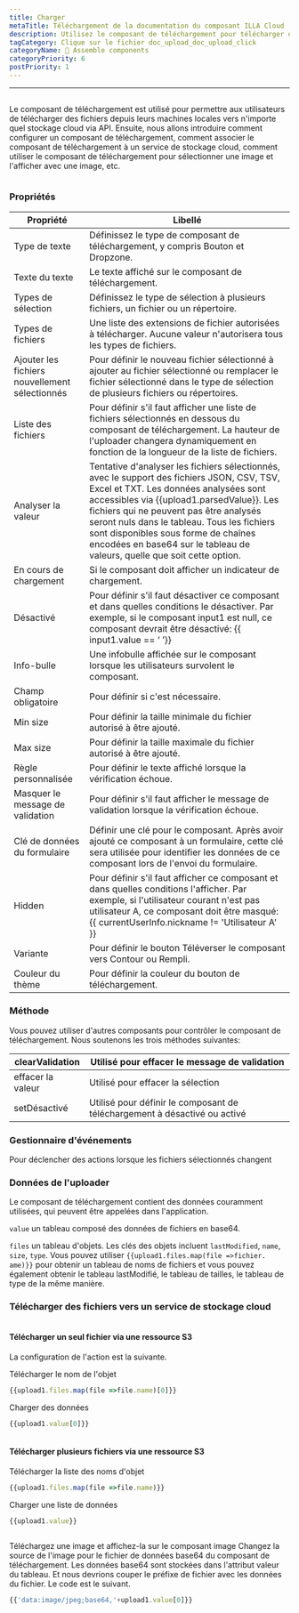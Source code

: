 ```yaml
---
title: Charger
metaTitle: Téléchargement de la documentation du composant ILLA Cloud
description: Utilisez le composant de téléchargement pour télécharger des fichiers depuis les machines locales vers n'importe quel stockage cloud
tagCategory: Clique sur le fichier doc_upload_doc_upload_click
categoryName: 🧬 Assemble components
categoryPriority: 6
postPriority: 1
---
```


* * *

## <Heading hidden>Télécharger</Heading>

Le composant de téléchargement est utilisé pour permettre aux utilisateurs de télécharger des fichiers depuis leurs machines locales vers n'importe quel stockage cloud via API. Ensuite, nous allons introduire comment configurer un composant de téléchargement, comment associer le composant de téléchargement à un service de stockage cloud, comment utiliser le composant de téléchargement pour sélectionner une image et l'afficher avec une image, etc.

<img src='https://cdn.illacloud.com/official-website/img/docs/upload1.png' alt="" />

### Propriétés

| Propriété                                      | Libellé                                                                                                                                                                                                                                                                                                                                                                                        |
| ---------------------------------------------- | ---------------------------------------------------------------------------------------------------------------------------------------------------------------------------------------------------------------------------------------------------------------------------------------------------------------------------------------------------------------------------------------------- |
| Type de texte                                  | Définissez le type de composant de téléchargement, y compris Bouton et Dropzone.                                                                                                                                                                                                                                                                                                               |
| Texte du texte                                 | Le texte affiché sur le composant de téléchargement.                                                                                                                                                                                                                                                                                                                                           |
| Types de sélection                             | Définissez le type de sélection à plusieurs fichiers, un fichier ou un répertoire.                                                                                                                                                                                                                                                                                                             |
| Types de fichiers                              | Une liste des extensions de fichier autorisées à télécharger. Aucune valeur n'autorisera tous les types de fichiers.                                                                                                                                                                                                                                                                           |
| Ajouter les fichiers nouvellement sélectionnés | Pour définir le nouveau fichier sélectionné à ajouter au fichier sélectionné ou remplacer le fichier sélectionné dans le type de sélection de plusieurs fichiers ou répertoires.                                                                                                                                                                                                               |
| Liste des fichiers                             | Pour définir s'il faut afficher une liste de fichiers sélectionnés en dessous du composant de téléchargement. La hauteur de l'uploader changera dynamiquement en fonction de la longueur de la liste de fichiers.                                                                                                                                                                              |
| Analyser la valeur                             | Tentative d'analyser les fichiers sélectionnés, avec le support des fichiers JSON, CSV, TSV, Excel et TXT. Les données analysées sont accessibles via {{upload1.parsedValue}}. Les fichiers qui ne peuvent pas être analysés seront nuls dans le tableau. Tous les fichiers sont disponibles sous forme de chaînes encodées en base64 sur le tableau de valeurs, quelle que soit cette option. |
| En cours de chargement                         | Si le composant doit afficher un indicateur de chargement.                                                                                                                                                                                                                                                                                                                                     |
| Désactivé                                      | Pour définir s'il faut désactiver ce composant et dans quelles conditions le désactiver. Par exemple, si le composant input1 est null, ce composant devrait être désactivé: {{ input1.value == ‘ ’}}                                                                                                                                                                                           |
| Info-bulle                                     | Une infobulle affichée sur le composant lorsque les utilisateurs survolent le composant.                                                                                                                                                                                                                                                                                                       |
| Champ obligatoire                              | Pour définir si c'est nécessaire.                                                                                                                                                                                                                                                                                                                                                              |
| Min size                                       | Pour définir la taille minimale du fichier autorisé à être ajouté.                                                                                                                                                                                                                                                                                                                             |
| Max size                                       | Pour définir la taille maximale du fichier autorisé à être ajouté.                                                                                                                                                                                                                                                                                                                             |
| Règle personnalisée                            | Pour définir le texte affiché lorsque la vérification échoue.                                                                                                                                                                                                                                                                                                                                  |
| Masquer le message de validation               | Pour définir s'il faut afficher le message de validation lorsque la vérification échoue.                                                                                                                                                                                                                                                                                                       |
| Clé de données du formulaire                   | Définir une clé pour le composant. Après avoir ajouté ce composant à un formulaire, cette clé sera utilisée pour identifier les données de ce composant lors de l'envoi du formulaire.                                                                                                                                                                                                         |
| Hidden                                         | Pour définir s'il faut afficher ce composant et dans quelles conditions l'afficher. Par exemple, si l'utilisateur courant n'est pas utilisateur A, ce composant doit être masqué: {{ currentUserInfo.nickname != 'Utilisateur A' }}                                                                                                                                                            |
| Variante                                       | Pour définir le bouton Téléverser le composant vers Contour ou Rempli.                                                                                                                                                                                                                                                                                                                         |
| Couleur du thème                               | Pour définir la couleur du bouton de téléchargement.                                                                                                                                                                                                                                                                                                                                           |

### Méthode

Vous pouvez utiliser d'autres composants pour contrôler le composant de téléchargement. Nous soutenons les trois méthodes suivantes:

| clearValidation   | Utilisé pour effacer le message de validation                             |
| ----------------- | ------------------------------------------------------------------------- |
| effacer la valeur | Utilisé pour effacer la sélection                                         |
| setDésactivé      | Utilisé pour définir le composant de téléchargement à désactivé ou activé |

### Gestionnaire d'événements

Pour déclencher des actions lorsque les fichiers sélectionnés changent

### Données de l'uploader

Le composant de téléchargement contient des données couramment utilisées, qui peuvent être appelées dans l'application.

`value` un tableau composé des données de fichiers en base64. 

`files` un tableau d'objets. Les clés des objets incluent `lastModified`, `name`, `size`, `type`. Vous pouvez utiliser `{{upload1.files.map(file =>fichier. ame)}}` pour obtenir un tableau de noms de fichiers et vous pouvez également obtenir le tableau lastModifié, le tableau de tailles, le tableau de type de la même manière. 

### Télécharger des fichiers vers un service de stockage cloud

<img src='https://cdn.illacloud.com/official-website/img/docs/upload2.gif' alt="" />

#### Télécharger un seul fichier via une ressource S3

La configuration de l'action est la suivante. 

Télécharger le nom de l'objet

```jsx
{{upload1.files.map(file =>file.name)[0]}}
```

Charger des données

```jsx
{{upload1.value[0]}}
```

<img src='https://cdn.illacloud.com/official-website/img/docs/upload3.png' alt="" />

#### Télécharger plusieurs fichiers via une ressource S3

Télécharger la liste des noms d'objet

```jsx
{{upload1.files.map(file =>file.name)}}
```

Charger une liste de données

```jsx
{{upload1.value}}
```

<img src='https://cdn.illacloud.com/official-website/img/docs/upload4.png' alt="" />

Téléchargez une image et affichez-la sur le composant image
Changez la source de l'image pour le fichier de données base64 du composant de téléchargement. Les données base64 sont stockées dans l'attribut valeur du tableau. Et nous devrions couper le préfixe de fichier avec les données du fichier. Le code est le suivant. 

```jsx
{{'data:image/jpeg;base64,'+upload1.value[0]}}
```

<img src='https://cdn.illacloud.com/official-website/img/docs/upload5.gif' alt="" />
